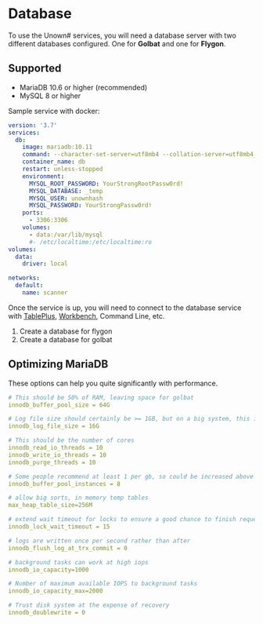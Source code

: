 # Database

To use the Unown# services, you will need a database server with two different databases configured. One for **Golbat** and one for **Flygon**.

## Supported

- MariaDB 10.6 or higher (recommended)
- MySQL 8 or higher

Sample service with docker:

```yml filename="docker-compose.yml"
version: '3.7'
services:
  db:
    image: mariadb:10.11
    command: --character-set-server=utf8mb4 --collation-server=utf8mb4_unicode_ci --default-authentication-plugin=mysql_native_password --binlog-expire-logs-seconds=86400
    container_name: db
    restart: unless-stopped
    environment:
      MYSQL_ROOT_PASSWORD: YourStrongRootPassw0rd!
      MYSQL_DATABASE: _temp
      MYSQL_USER: unownhash
      MYSQL_PASSWORD: YourStrongPassw0rd!
    ports:
      - 3306:3306
    volumes:
      - data:/var/lib/mysql
      #- /etc/localtime:/etc/localtime:ro
volumes:
  data:
    driver: local

networks:
  default:
    name: scanner
```

Once the service is up, you will need to connect to the database service with [TablePlus](https://tableplus.com/), [Workbench](https://www.mysql.com/products/workbench/), Command Line, etc.

1. Create a database for flygon
1. Create a database for golbat

## Optimizing MariaDB

These options can help you quite significantly with performance.

```yml filename="my.cnf"
# This should be 50% of RAM, leaving space for golbat
innodb_buffer_pool_size = 64G

# Log file size should certainly be >= 1GB, but on a big system, this is more appropriate
innodb_log_file_size = 16G

# This should be the number of cores
innodb_read_io_threads = 10
innodb_write_io_threads = 10
innodb_purge_threads = 10

# Some people recommend at least 1 per gb, so could be increased above
innodb_buffer_pool_instances = 8

# allow big sorts, in memory temp tables
max_heap_table_size=256M

# extend wait timeout for locks to ensure a good chance to finish requests
innodb_lock_wait_timeout = 15

# logs are written once per second rather than after
innodb_flush_log_at_trx_commit = 0

# background tasks can work at high iops
innodb_io_capacity=1000

# Number of maximum available IOPS to background tasks
innodb_io_capacity_max=2000

# Trust disk system at the expense of recovery
innodb_doublewrite = 0
```
